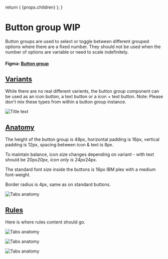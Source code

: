 

  return (
    <Layout
      title="Design"
      sideNav="design"
      editPageRoute="design/components/button-group"
      shouldIncludePageIndex
    >
      {props.children}
    </Layout>
  );
}

# Button group WIP

<IntroText>
  Button groups are used to select or toggle between different grouped options
  where there are a fixed number. They should not be used when the number of
  options are variable or need to scale indefinitely.
</IntroText>

#### Figma: [Button group](<https://www.figma.com/file/W3hxWj6VZydNaNGJSGxRsV/TableKit-Components-(3.0)?node-id=2259%3A74833>)

## [Variants](#variants)

While there are no real different varients, the button group component can be used as an icon button, a text button or a icon + text button. Note: Please don't mix these types from within a button group instance.

![Title text](/static/img/components/button-group-varients.png 'IMAGEDESCRIPTION')

## [Anatomy](website/src/design/components/button-group.html#anatomy)

The height of the button group is 48px, horizontal padding is 16px, vertical padding is 12px, spacing between icon & text is 8px.

To maintain balance, icon size changes depending on variant - with text should be 20px*20px, icon only is 24px*24px.

The standard font size inside the buttons is 16px IBM plex with a medium font-weight.

Border radius is 4px, same as on standard buttons.

![Tabs anatomy](/static/img/components/button-group-anatomy.png 'IMAGEDESCRIPTION')

## [Rules](website/src/design/components/button-group.html#rules)

Here is where rules content should go.

![Tabs anatomy](/static/img/components/button-group-rules-1.png 'IMAGEDESCRIPTION')

![Tabs anatomy](/static/img/components/button-group-rules-2.png 'IMAGEDESCRIPTION')

![Tabs anatomy](/static/img/components/button-group-rules-3.png 'IMAGEDESCRIPTION')
